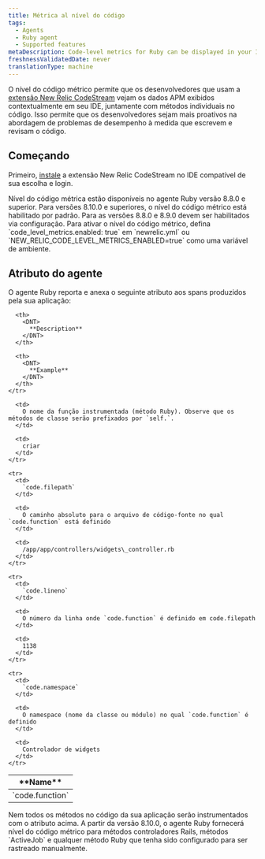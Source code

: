 ```yaml
---
title: Métrica al nível do código
tags:
  - Agents
  - Ruby agent
  - Supported features
metaDescription: Code-level metrics for Ruby can be displayed in your IDE using the New Relic CodeStream extension.
freshnessValidatedDate: never
translationType: machine
---
```


O nível do código métrico permite que os desenvolvedores que usam a [extensão New Relic CodeStream](/docs/codestream/observability/code-level-metrics) vejam os dados APM exibidos contextualmente em seu IDE, juntamente com métodos individuais no código. Isso permite que os desenvolvedores sejam mais proativos na abordagem de problemas de desempenho à medida que escrevem e revisam o código.

## Começando

Primeiro, [instale](/docs/codestream/start-here/install-codestream) a extensão New Relic CodeStream no IDE compatível de sua escolha e login.

<Callout variant="important">
  Nível do código métrica estão disponíveis no agente Ruby versão 8.8.0 e superior. Para versões 8.10.0 e superiores, o nível do código métrico está habilitado por padrão. Para as versões 8.8.0 e 8.9.0 devem ser habilitados via configuração. Para ativar o nível do código métrico, defina `code_level_metrics.enabled: true` em `newrelic.yml` ou `NEW_RELIC_CODE_LEVEL_METRICS_ENABLED=true` como uma variável de ambiente.
</Callout>

## Atributo do agente

O agente Ruby reporta e anexa o seguinte atributo aos spans produzidos pela sua aplicação:

<table>
  <thead>
    <tr>
      <th style={{ width: "200px" }}>
        <DNT>
          **Name**
        </DNT>
      </th>

      <th>
        <DNT>
          **Description**
        </DNT>
      </th>

      <th>
        <DNT>
          **Example**
        </DNT>
      </th>
    </tr>
  </thead>

  <tbody>
    <tr>
      <td>
        `code.function`
      </td>

      <td>
        O nome da função instrumentada (método Ruby). Observe que os métodos de classe serão prefixados por `self.`.
      </td>

      <td>
        criar
      </td>
    </tr>

    <tr>
      <td>
        `code.filepath`
      </td>

      <td>
        O caminho absoluto para o arquivo de código-fonte no qual `code.function` está definido
      </td>

      <td>
        /app/app/controllers/widgets\_controller.rb
      </td>
    </tr>

    <tr>
      <td>
        `code.lineno`
      </td>

      <td>
        O número da linha onde `code.function` é definido em code.filepath
      </td>

      <td>
        1138
      </td>
    </tr>

    <tr>
      <td>
        `code.namespace`
      </td>

      <td>
        O namespace (nome da classe ou módulo) no qual `code.function` é definido
      </td>

      <td>
        Controlador de widgets
      </td>
    </tr>
  </tbody>
</table>

<Callout variant="important">
  Nem todos os métodos no código da sua aplicação serão instrumentados com o atributo acima. A partir da versão 8.10.0, o agente Ruby fornecerá nível do código métrico para métodos controladores Rails, métodos `ActiveJob` e qualquer método Ruby que tenha sido configurado para ser rastreado manualmente.
</Callout>